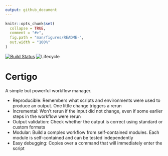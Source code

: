 ```yaml
---
output: github_document
---
```


<!-- README.md is generated from README.Rmd. Please edit that file -->

```r
knitr::opts_chunk$set(
  collapse = TRUE,
  comment = "#>",
  fig.path = "man/figures/README-",
  out.width = "100%"
)
```

[![Build
Status](https://api.travis-ci.org/komparo/certigo.svg)](https://travis-ci.org/komparo/certigo)
![Lifecycle](https://img.shields.io/badge/lifecycle-experimental-orange.svg)

# Certigo

A simple but powerful workflow manager.

- Reproducible: Remembers what scripts and environments were used to produce an output. One little change triggers a rerun
- Incremental: Won't rerun if the input did not change, even if some earlier steps in the workflow were rerun
- Output validation: Check whether the output is correct using standard or custom formats
- Modular: Build a complex workflow from self-contained modules. Each module is self-contained and can be tested independently
- Easy debugging: Copies over a command that will immediately enter the script
